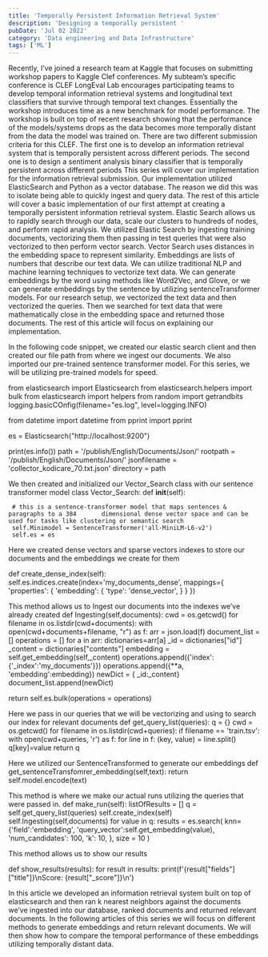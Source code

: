 ```yaml
---
title: 'Temporally Persistent Information Retrieval System'
description: 'Designing a temporally persistent '
pubDate: 'Jul 02 2022'
category: 'Data engineering and Data Infrastructure'
tags: ['ML']
---
```


Recently, I’ve joined a research team at Kaggle that focuses on submitting workshop papers to Kaggle Clef conferences. My subteam’s specific conference is CLEF LongEval Lab encourages participating teams to develop temporal information retrieval systems and longitudinal text classifiers that survive through temporal text changes. Essentially the workshop introduces time as a new benchmark for model performance. The workshop is built on top of recent research showing that the performance of the models/systems drops as the data becomes more temporally distant from the data the model was trained on. 
There are two different submission criteria for this CLEF. The first one is to develop an information retrieval system that is temporally persistent across different periods. The second one is to design a sentiment analysis binary classifier that is temporally persistent across different periods
This series will cover our implementation for the information retrieval submission. Our implementation utilized ElasticSearch and Python as a vector database. The reason we did this was to isolate being able to quickly ingest and query data. The rest of this article will cover a basic implementation of our first attempt at creating a temporally persistent information retrieval system.
Elastic Search allows us to rapidly search through our data, scale our clusters to hundreds of nodes, and perform rapid analysis. We utilized Elastic Search by ingesting training documents, vectorizing them then passing in test queries that were also vectorized to then perform vector search. Vector Search uses distances in the embedding space to represent similarity. Embeddings are lists of numbers that describe our text data. We can utilize traditional NLP and machine learning techniques to vectorize text data. We can generate embeddings by the word using methods like Word2Vec, and Glove, or we can generate embeddings by the sentence by utilizing sentenceTransformer models.
 For our research setup, we vectorized the text data and then vectorized the queries. Then we searched for text data that were mathematically close in the embedding space and returned those documents. The rest of this article will focus on explaining our implementation.

In the following code snippet, we created our elastic search client and then created our file path from where we ingest our documents. We also imported our pre-trained sentence transformer model. For this series, we will be utilizing pre-trained models for speed.


from elasticsearch import Elasticsearch
from elasticsearch.helpers import bulk
from elasticsearch import helpers
from random import getrandbits
logging.basicCOnfig(filename="es.log", level=logging.INFO)


from datetime import datetime
from pprint import pprint


es = Elasticsearch("http://localhost:9200")


print(es.info())
path = '/publish/English/Documents/Json/'
rootpath = '/publish/English/Documents/Json/'
jsonfilename = 'collector_kodicare_70.txt.json'
directory = path




We then created and initialized our Vector_Search class with our sentence transformer model
class Vector_Search:
def __init__(self):

     # this is a sentence-transformer model that maps sentences & paragraphs to a 384       dimensional dense vector space and can be used for tasks like clustering or semantic search
     self.Minimodel = SentenceTransformer('all-MiniLM-L6-v2')
     self.es = es





Here we created dense vectors and sparse vectors indexes to store our documents and the embeddings we create for them

def create_dense_index(self):
    self.es.indices.create(index='my_documents_dense', mappings={
              'properties': {
                         'embedding': {
                                    'type': 'dense_vector',
                                      }
                            }
                      })






This method allows us to Ingest our documents into the indexes we’ve already created
def Ingesting(self,documents):
    cwd = os.getcwd()
    for filename in os.listdir(cwd+documents):
        with open(cwd+documents+filename, "r") as f:
             arr = json.load(f)
             document_list = []
             operations = []
             for a in arr:
                 dictionaries=arr[a]
                 _id = dictionaries["id"]
                 _content = dictionaries["contents"]
                 embedding = self.get_embedding(self,_content)
                 operations.append({'index': {'_index':'my_documents'}})
                 operations.append({**a, 'embedding':embedding})
                 newDict = { _id:_content}
                 document_list.append(newDict)



   return self.es.bulk(operations = operations)



Here we pass in our queries that we will be vectorizing and using to search our index for relevant documents
def get_query_list(queries):
    q = {}
    cwd = os.getcwd()
    for filename in os.listdir(cwd+queries):
        if filename == 'train.tsv':
           with open(cwd+queries, 'r') as f:
                for line in f:
                    (key, value) = line.split()
                    q[key]=value
    return q


Here we utilized our SentenceTransformed to generate our embeddings
def get_sentenceTransfomrer_embedding(self,text):
    return self.model.encode(text)


This method is where we make our actual runs utilizing the queries that were passed in.
def make_run(self):
    listOfResults = []
    q = self.get_query_list(queries)
    self.create_index(self)
    self.Ingesting(self,documents)
    for value in q:
       results = es.search(
       knn={'field':'embedding',
              'query_vector':self.get_embedding(value),
                   'num_candidates': 100,
                                    'k': 10,
           },
                size = 10
         )






This method allows us to show our results 

def show_results(results):
    for result in results:
        print(f'{result["fields"]["title"]}\nScore: {result["_score"]}\n')




In this article we developed an information retrieval system built on top of elasticsearch and then ran k nearest neighbors against the documents we’ve ingested into our database, ranked documents and returned relevant documents. In the following articles of this series we will focus on different methods to generate embeddings and return relevant documents. We will then show how to compare the temporal performance of these embeddings utilizing temporally distant data.

